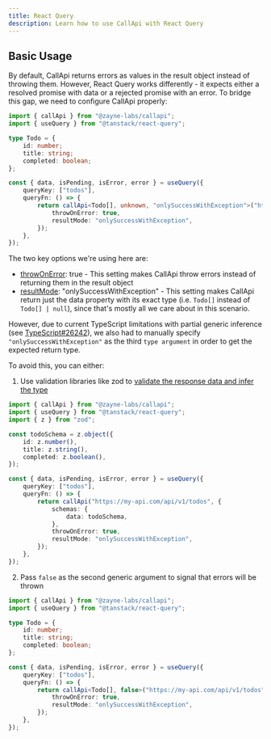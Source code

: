 ```yaml
---
title: React Query
description: Learn how to use CallApi with React Query
---
```


## Basic Usage

By default, CallApi returns errors as values in the result object instead of throwing them. However, React Query works differently - it expects either a resolved promise with data or a rejected promise with an error. To bridge this gap, we need to configure CallApi properly:

```ts title="todo.tsx"
import { callApi } from "@zayne-labs/callapi";
import { useQuery } from "@tanstack/react-query";

type Todo = {
	id: number;
	title: string;
	completed: boolean;
};

const { data, isPending, isError, error } = useQuery({
	queryKey: ["todos"],
	queryFn: () => {
		return callApi<Todo[], unknown, "onlySuccessWithException">("https://my-api.com/api/v1/todos", {
			throwOnError: true,
			resultMode: "onlySuccessWithException",
		});
	},
});
```

The two key options we're using here are:

- [throwOnError](../extra-options.mdx): true - This setting makes CallApi throw errors instead of returning them in the result object
- [resultMode](../extra-options.mdx): "onlySuccessWithException" - This setting makes CallApi return just the data property with its exact type (i.e. `Todo[]` instead of `Todo[] | null`), since that's mostly all we care about in this scenario.

However, due to current TypeScript limitations with partial generic inference (see [TypeScript#26242](https://github.com/microsoft/TypeScript/issues/26242)), we also had to manually specify `"onlySuccessWithException"` as the third `type argument` in order to get the expected return type.

To avoid this, you can either:

1. Use validation libraries like zod to [validate the response data and infer the type](/docs/latest/getting-started#response-validation)

```ts title="todo.tsx"
import { callApi } from "@zayne-labs/callapi";
import { useQuery } from "@tanstack/react-query";
import { z } from "zod";

const todoSchema = z.object({
	id: z.number(),
	title: z.string(),
	completed: z.boolean(),
});

const { data, isPending, isError, error } = useQuery({
	queryKey: ["todos"],
	queryFn: () => {
		return callApi("https://my-api.com/api/v1/todos", {
			schemas: {
				data: todoSchema,
			},
			throwOnError: true,
			resultMode: "onlySuccessWithException",
		});
	},
});
```

2. Pass `false` as the second generic argument to signal that errors will be thrown

```ts title="todo.tsx"
import { callApi } from "@zayne-labs/callapi";
import { useQuery } from "@tanstack/react-query";

type Todo = {
	id: number;
	title: string;
	completed: boolean;
};

const { data, isPending, isError, error } = useQuery({
	queryKey: ["todos"],
	queryFn: () => {
		return callApi<Todo[], false>("https://my-api.com/api/v1/todos", {
			throwOnError: true,
			resultMode: "onlySuccessWithException",
		});
	},
});
```

